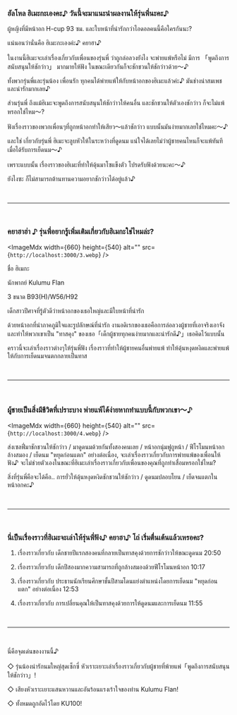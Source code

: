 ### ฮัลโหล ฮิเมะกะเองคะ♪ วันนี้จะมาแนะนำผลงานให้รุ่นพี่นะคะ♪

ผู้หญิงที่มีหน้าอก H-cup 93 ซม. และใบหน้าที่น่ารักกว่าไอดอลคนนี้คือใครกันนะ?

แน่นอนว่านั่นคือ ฮิเมะกะเองค่ะ♪ คยาฮา♪

ในงานนี้ฮิเมะจะเล่าเรื่องเกี่ยวกับเพื่อนของรุ่นพี่ ว่าถูกล่อลวงยังไง จะพ่ายแพ้หรือไม่ มีการ 「พูดถึงการสนับสนุนให้ชักว่าว」 มากมายให้ฟัง ในขณะเดียวกันก็จะชักชวนให้ชักว่าวด้วย〜♪

ทั้งพวกรุ่นพี่และรุ่นน้อง เพื่อนรัก ทุกคนได้พ่ายแพ้ให้กับหน้าอกของฮิเมะแล้วค่ะ♪ มันช่างน่าสมเพชและน่ารักมากเลย♪

ส่วนรุ่นพี่ ถึงแม้ฮิเมะจะพูดถึงการสนับสนุนให้ชักว่าวให้คนอื่น และชักชวนให้ตัวเองชักว่าว ก็จะไม่แพ้หรอกใช่ไหม〜?

ฟังเรื่องราวของพวกเพื่อนๆที่ถูกหน้าอกทำให้เสียว〜แล้วชักว่าว แบบนั้นมันง่ายมากเลยใช่ไหมคะ〜♪

และใช่ เกี่ยวกับรุ่นพี่ ฮิเมะจะลูบหัวให้ในระหว่างที่ดูดนม แน่ใจได้เลยไม่ว่าผู้ชายคนไหนก็จะแพ้ทันที เมื่อได้รับการเย็ดนม〜♪

เพราะแบบนั้น เรื่องราวของฮิเมะที่ทำให้ดุ้นมาโซแข็งตัว โปรดรับฟังด้วยนะคะ〜♪

ยังไงซะ ก็ไม่สามารถต้านทานความอยากชักว่าวได้อยู่แล้ว♪

<br />

---

<br />

### คยาฮาฮ่า ♪ รุ่นพี่อยากรู้เพิ่มเติมเกี่ยวกับฮิเมกะใช่ไหมล่ะ?

<ImageMdx width={660} height={540} alt="" src={`http://localhost:3000/3.webp`} />

ชื่อ ฮิเมกะ

นักพากย์ Kulumu Flan

3 ขนาด B93(H)/W56/H92

เด็กสาวปีศาจที่รู้ตัวดีว่าหน้าอกของเธอใหญ่และมีใบหน้าที่น่ารัก

ด้วยหน้าอกที่น่าภาคภูมิใจและรูปลักษณ์ที่น่ารัก งานอดิเรกของเธอคือการล่อลวงผู้ชายที่เอาจริงเอาจังและทำให้พวกเขาเป็น "ทาสคุง" ของเธอ「เด็กผู้ชายทุกคนง่ายมากและน่ารักดี♪」เธอคิดไว้แบบนั้น

คราวนี้จะเล่าเรื่องราวต่างๆให้รุ่นพี่ฟัง เรื่องราวที่ทำให้ผู้ชายคนอื่นพ่ายแพ้ ทำให้ดุ้นหงุดหงิดและพ่ายแพ้ให้กับการเย็ดนมจนตกกลายเป็นทาส

<br />

---

<br />

### ผู้ชายเป็นสิ่งมีชีวิตที่เปราะบาง พ่ายแพ้ได้ง่ายหากทำแบบนี้กับพวกเขา〜♪

<ImageMdx width={660} height={540} alt="" src={`http://localhost:3000/4.webp`} />

ส่งเซลฟี่มาชักชวนให้ชักว่าว / มาดูดนมด้วยกันทั้งสองคนเลย / หน้าอกนุ่มฟูถูหน้า / ฟีโรโมนหน้าอกล้างสมอง / เย็ดนม "หยุดก่อนแตก" อย่างต่อเนื่อง, จะเล่าเรื่องราวเกี่ยวกับการพ่ายแพ้ของเพื่อนให้ฟัง♪ จะไม่ช่วยตัวเองในขณะที่ฮิเมะเล่าเรื่องราวเกี่ยวกับเพื่อนของคุณที่ถูกทำเสื่อมหรอกใช่ไหม?

สิ่งที่รุ่นพี่คือจะได้คือ.. การยั่วให้ดุ้นหงุดหงิดชักชวนให้ชักว่าว / ดูดนมปลอบโยน / เย็ดจนแตกในหน้าอกคะ♪

<br />

---

<br />

### นี่เป็นเรื่องราวที่ฮิเมะจะเล่าให้รุ่นพี่ฟัง♪ คยาฮา♪ โถ่ เริ่มตื่นเต้นแล้วเหรอคะ?

1.  เรื่องราวเกี่ยวกับ เด็กชายปีแรกสองคนที่กลายเป็นทาสคุงด้วยการชักว่าวให้ขณะดูดนม 20:50

2.  เรื่องราวเกี่ยวกับ เด็กปีสองมากความสามารถที่ถูกล้างสมองด้วยฟีโรโมนหน้าอก 10:17

3.  เรื่องราวเกี่ยวกับ ประธานนักเรียนศึกษาชั้นปีสามโดนแย่งตำแหน่งโดยการเย็ดนม "หยุดก่อนแตก" อย่างต่อเนื่อง 12:53

4.  เรื่องราวเกี่ยวกับ การเปลี่ยนคุณให้เป็นทาสคุงด้วยการให้ดูดนมและการเย็ดนม 11:55

<br />

---

<br />

นี่คือจุดเด่นของงานนี้♪

◇ รุ่นน้องน่ารักนมใหญ่สุดเซ็กซี่ หัวเราะเยาะเล่าเรื่องราวเกี่ยวกับผู้ชายที่พ้ายแพ่「พูดถึงการสนับสนุนให้ชักว่าว」!

◇ เสียงหัวเราะเยาะแสนหวานและอันร้อนแรงเร้าใจของท่าน Kulumu Flan!

◇ ทั้งหมดถูกอัดไว้โดย KU100!
